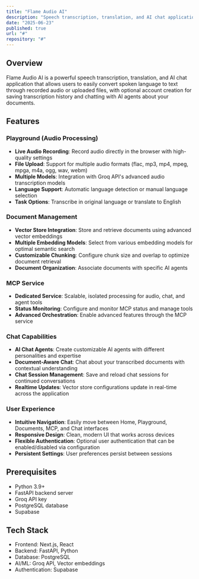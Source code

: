 ```yaml
---
title: "Flame Audio AI"
description: "Speech transcription, translation, and AI chat application with document management"
date: "2025-06-23"
published: true
url: "#"
repository: "#"
---
```


## Overview
Flame Audio AI is a powerful speech transcription, translation, and AI chat application that allows users to easily convert spoken language to text through recorded audio or uploaded files, with optional account creation for saving transcription history and chatting with AI agents about your documents.

## Features

### Playground (Audio Processing)
- **Live Audio Recording**: Record audio directly in the browser with high-quality settings
- **File Upload**: Support for multiple audio formats (flac, mp3, mp4, mpeg, mpga, m4a, ogg, wav, webm)
- **Multiple Models**: Integration with Groq API's advanced audio transcription models
- **Language Support**: Automatic language detection or manual language selection
- **Task Options**: Transcribe in original language or translate to English

### Document Management
- **Vector Store Integration**: Store and retrieve documents using advanced vector embeddings
- **Multiple Embedding Models**: Select from various embedding models for optimal semantic search
- **Customizable Chunking**: Configure chunk size and overlap to optimize document retrieval
- **Document Organization**: Associate documents with specific AI agents

### MCP Service
- **Dedicated Service**: Scalable, isolated processing for audio, chat, and agent tools
- **Status Monitoring**: Configure and monitor MCP status and manage tools
- **Advanced Orchestration**: Enable advanced features through the MCP service

### Chat Capabilities
- **AI Chat Agents**: Create customizable AI agents with different personalities and expertise
- **Document-Aware Chat**: Chat about your transcribed documents with contextual understanding
- **Chat Session Management**: Save and reload chat sessions for continued conversations
- **Realtime Updates**: Vector store configurations update in real-time across the application

### User Experience
- **Intuitive Navigation**: Easily move between Home, Playground, Documents, MCP, and Chat interfaces
- **Responsive Design**: Clean, modern UI that works across devices
- **Flexible Authentication**: Optional user authentication that can be enabled/disabled via configuration
- **Persistent Settings**: User preferences persist between sessions

## Prerequisites
- Python 3.9+
- FastAPI backend server
- Groq API key
- PostgreSQL database
- Supabase

## Tech Stack
- Frontend: Next.js, React
- Backend: FastAPI, Python
- Database: PostgreSQL
- AI/ML: Groq API, Vector embeddings
- Authentication: Supabase
